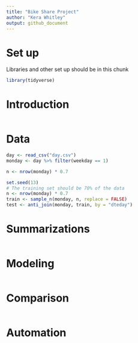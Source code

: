 ```yaml
---
title: "Bike Share Project"
author: "Kera Whitley"
output: github_document
---
```


# Set up
Libraries and other set up should be in this chunk
```r
library(tidyverse)
```

# Introduction
```r

```

# Data
```r
day <- read_csv("day.csv")
monday <- day %>% filter(weekday == 1)

n <- nrow(monday) * 0.7

set.seed(13)
# The training set should be 70% of the data
n <- nrow(monday) * 0.7
train <- sample_n(monday, n, replace = FALSE)
test <- anti_join(monday, train, by = "dteday")

```

# Summarizations
```r

```

# Modeling
```r

```

# Comparison
```r

```

# Automation
```r

```

